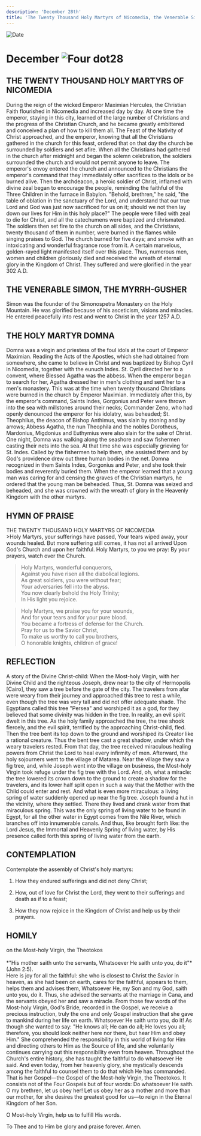 ```yaml
---
description: 'December 28th'
title: 'The Twenty Thousand Holy Martyrs of Nicomedia, the Venerable Simon the Myrrh-Gusher, the Holy Martyr Domna'
---
```


<RunningHead />
<Image src="/title-imprint.png" height={68} width={50} alt="Date" className="title-imprint"/>

# <div id="date">December <Image className="four-dot" src="/four-dot.png" height={15} width={15} alt="Four dot" />28</div>

## THE TWENTY THOUSAND HOLY MARTYRS OF NICOMEDIA

During the reign of the wicked Emperor Maximian Hercules, the Christian Faith flourished in Nicomedia and increased day by day. At one time the emperor, staying in this city, learned of the large number of Christians and the progress of the Christian Church, and he became greatly embittered and conceived a plan of how to kill them all. The Feast of the Nativity of Christ approached, and the emperor, knowing that all the Christians gathered in the church for this feast, ordered that on that day the church be surrounded by soldiers and set afire. When all the Christians had gathered in the church after midnight and began the solemn celebration, the soldiers surrounded the church and would not permit anyone to leave. The emperor's envoy entered the church and announced to the Christians the emperor's command that they immediately offer sacrifices to the idols or be burned alive. Then the archdeacon, a heroic soldier of Christ, inflamed with divine zeal began to encourage the people, reminding the faithful of the Three Children in the furnace in Babylon. "Behold, brethren," he said, "the table of oblation in the sanctuary of the Lord, and understand that our true Lord and God was just now sacrificed for us on it; should we not then lay down our lives for Him in this holy place?" The people were filled with zeal to die for Christ, and all the catechumens were baptized and chrismated. The soldiers then set fire to the church on all sides, and the Christians, twenty thousand of them in number, were burned in the flames while singing praises to God. The church burned for five days; and smoke with an intoxicating and wonderful fragrance rose from it. A certain marvelous, golden-rayed light manifested itself over this place. Thus, numerous men, women and children gloriously died and received the wreath of eternal glory in the Kingdom of Christ. They suffered and were glorified in the year 302 A.D.

## THE VENERABLE SIMON, THE MYRRH-GUSHER

Simon was the founder of the Simonospetra Monastery on the Holy Mountain. He was glorified because of his asceticism, visions and miracles. He entered peacefully into rest and went to Christ in the year 1257 A.D.

## THE HOLY MARTYR DOMNA

Domna was a virgin and priestess of the foul idols at the court of Emperor Maximian. Reading the Acts of the Apostles, which she had obtained from somewhere, she came to believe in Christ and was baptized by Bishop Cyril in Nicomedia, together with the eunuch Indes. St. Cyril directed her to a convent, where Blessed Agatha was the abbess. When the emperor began to search for her, Agatha dressed her in men's clothing and sent her to a men's monastery. This was at the time when twenty thousand Christians were burned in the church by Emperor Maximian. Immediately after this, by the emperor's command, Saints Indes, Gorgonius and Peter were thrown into the sea with millstones around their necks; Commander Zeno, who had openly denounced the emperor for his idolatry, was beheaded; St. Theophilus, the deacon of Bishop Anthimus, was slain by stoning and by arrows; Abbess Agatha, the nun Theophila and the nobles Dorotheus, Mardonius, Migdonius and Euthymius were also slain for the sake of Christ. One night, Domna was walking along the seashore and saw fishermen casting their nets into the sea. At that time she was especially grieving for St. Indes. Called by the fishermen to help them, she assisted them and by God's providence drew out three human bodies in the net. Domna recognized in them Saints Indes, Gorgonius and Peter, and she took their bodies and reverently buried them. When the emperor learned that a young man was caring for and censing the graves of the Christian martyrs, he ordered that the young man be beheaded. Thus, St. Domna was seized and beheaded, and she was crowned with the wreath of glory in the Heavenly Kingdom with the other martyrs.


## HYMN OF PRAISE
<div style={{textAlign:'center', color:'crimson', fontWeight:'bold'}}>
THE TWENTY THOUSAND HOLY MARTYRS OF NICOMEDIA
</div>
>Holy Martyrs, your sufferings have passed,  
Your tears wiped away, your wounds healed.  
But more suffering still comes, it has not all arrived  
Upon God's Church and upon her faithful.  
Holy Martyrs, to you we pray:  
By your prayers, watch over the Church.  
  
>Holy Martyrs, wonderful conquerors,  
Against you have risen all the diabolical legions.  
As great soldiers, you were without fear;  
Your adversaries fell into the abyss.  
You now clearly behold the Holy Trinity;  
In His light you rejoice.  
  
>Holy Martyrs, we praise you for your wounds,  
And for your tears and for your pure blood.  
You became a fortress of defense for the Church.  
Pray for us to the Savior Christ,  
To make us worthy to call you brothers,  
O honorable knights, children of grace!  


## REFLECTION

A story of the Divine Christ-child: When the Most-holy Virgin, with her Divine Child and the righteous Joseph, drew near to the city of Hermopolis [Cairo], they saw a tree before the gate of the city. The travelers from afar were weary from their journey and approached this tree to rest a while, even though the tree was very tall and did not offer adequate shade. The Egyptians called this tree "Persea" and worshiped it as a god, for they believed that some divinity was hidden in the tree. In reality, an evil spirit dwelt in this tree. As the holy family approached the tree, the tree shook fiercely, and the evil spirit, terrified by the approaching Christ-child, fled. Then the tree bent its top down to the ground and worshiped its Creator like a rational creature. Thus the bent tree cast a great shadow, under which the weary travelers rested. From that day, the tree received miraculous healing powers from Christ the Lord to heal every infirmity of men. Afterward, the holy sojourners went to the village of Matarea. Near the village they saw a fig tree, and, while Joseph went into the village on business, the Most-holy Virgin took refuge under the fig tree with the Lord. And, oh, what a miracle: the tree lowered its crown down to the ground to create a shadow for the travelers, and its lower half split open in such a way that the Mother with the Child could enter and rest. And what is even more miraculous: a living spring of water suddenly opened up near the fig tree. Joseph found a hut in the vicinity, where they settled. There they lived and drank water from that miraculous spring. This was the only spring of living water to be found in Egypt, for all the other water in Egypt comes from the Nile River, which branches off into innumerable canals. And thus, like brought forth like: the Lord Jesus, the Immortal and Heavenly Spring of living water, by His presence called forth this spring of living water from the earth.


## CONTEMPLATION

Contemplate the assembly of Christ's holy martyrs:

1. How they endured sufferings and did not deny Christ;

2. How, out of love for Christ the Lord, they went to their sufferings and death as if to a feast;

3. How they now rejoice in the Kingdom of Christ and help us by their prayers.


## HOMILY
<div style={{textAlign:'center', color:'crimson', fontWeight:'bold'}}>
on the Most-holy Virgin, the Theotokos
</div>
<br />
<div style={{textAlign:'right'}}>
*"His mother saith unto the servants, Whatsoever He saith unto you, do it"* (John 2:5).
</div>
Here is joy for all the faithful: she who is closest to Christ the Savior in heaven, as she had been on earth, cares for the faithful, appears to them, helps them and advises them, Whatsoever He, my Son and my God, saith unto you, do it. Thus, she advised the servants at the marriage in Cana, and the servants obeyed her and saw a miracle. From those few words of the Most-holy Virgin, God's Bride, recorded in the Gospel, we receive a precious instruction, truly the one and only Gospel instruction that she gave to mankind during her life on earth. Whatsoever He saith unto you, do it! As though she wanted to say: "He knows all; He can do all; He loves you all; therefore, you should look neither here nor there, but hear Him and obey Him." She comprehended the responsibility in this world of living for Him and directing others to Him as the Source of life, and she voluntarily continues carrying out this responsibility even from heaven. Throughout the Church's entire history, she has taught the faithful to do whatsoever He said. And even today, from her heavenly glory, she mystically descends among the faithful to counsel them to do that which He has commanded. That is her Gospel—the Gospel of the Most-holy Virgin, the Theotokos. It consists not of the Four Gospels but of four words: Do whatsoever He saith. O my brethren, let us obey her! Let us obey her as a mother and more than our mother, for she desires the greatest good for us—to reign in the Eternal Kingdom of her Son.

O Most-holy Virgin, help us to fulfill His words.

To Thee and to Him be glory and praise forever. Amen.